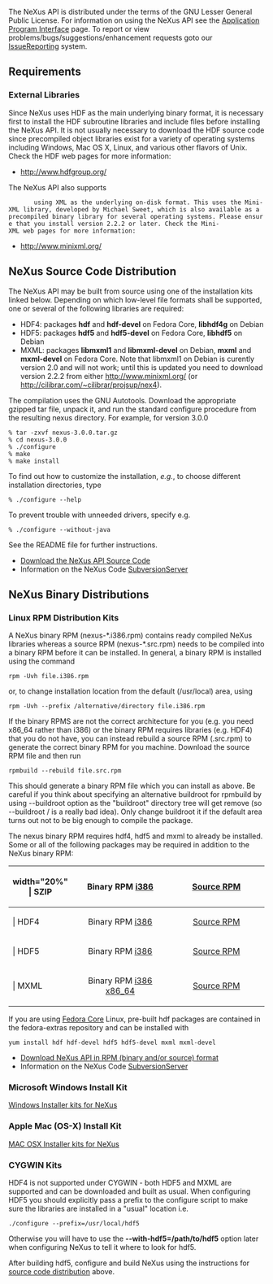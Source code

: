 The NeXus API is distributed under the terms of the GNU Lesser General Public License. For information on using the NeXus API see the [[Application Program Interface]] page. To report or view problems/bugs/suggestions/enhancement requests goto our [[IssueReporting]] system.

==Requirements==
===External Libraries===
Since NeXus uses HDF as the main underlying binary format, it is necessary first to install the HDF subroutine libraries and include files before installing the NeXus API. It is not usually necessary to download the HDF source code since precompiled object libraries exist for a variety of operating systems including Windows, Mac OS X, Linux, and various other flavors of Unix. Check the HDF web pages for more information:
*http://www.hdfgroup.org/
The NeXus API also supports
        using XML as the underlying on-disk format. This uses the Mini-XML library, developed by Michael Sweet, which is also available as a precompiled binary library for several operating systems. Please ensure that you install version 2.2.2 or later. Check the Mini-XML web pages for more information:
*http://www.minixml.org/

==NeXus Source Code Distribution==

The NeXus API may be built from source using one of the installation kits linked below. 
Depending on which low-level file formats shall be supported, one or several of the following libraries are required:
* HDF4: packages '''hdf''' and '''hdf-devel''' on Fedora Core, '''libhdf4g''' on Debian
* HDF5: packages '''hdf5''' and '''hdf5-devel''' on Fedora Core, '''libhdf5''' on Debian
* MXML: packages '''libmxml1''' and '''libmxml-devel''' on Debian, '''mxml''' and '''mxml-devel''' on Fedora Core. Note that libmxml1 on Debian is curently version 2.0 and will not work; until this is updated you need to download version 2.2.2 from either http://www.minixml.org/ (or http://cilibrar.com/~cilibrar/projsup/nex4).

The compilation uses the GNU Autotools. Download the appropriate gzipped tar file, unpack it, and run the standard configure procedure from the resulting nexus directory. For example, for version 3.0.0
<pre>
% tar -zxvf nexus-3.0.0.tar.gz
% cd nexus-3.0.0
% ./configure 
% make
% make install
</pre>
To find out how to customize the installation, ''e.g.'', to choose different installation directories, type
<pre>
% ./configure --help
</pre>
To prevent trouble with unneeded drivers, specify e.g.
<pre>
% ./configure --without-java
</pre>
See the README file for further instructions.
*[http://download.nexusformat.org/kits/ Download the NeXus API Source Code]
*Information on the NeXus Code [[SubversionServer]]

==NeXus Binary Distributions==
===Linux RPM Distribution Kits===
A NeXus binary RPM (nexus-*.i386.rpm) contains ready compiled NeXus libraries whereas a source RPM (nexus-*.src.rpm) needs to be compiled into a binary RPM before it can be installed. In general, a binary RPM is installed using the command
<pre>
rpm -Uvh file.i386.rpm
</pre>
or, to change installation location from the default (/usr/local) area, using
<pre>
rpm -Uvh --prefix /alternative/directory file.i386.rpm
</pre>
If the binary RPMS are not the correct architecture for you (e.g. you need x86_64 rather than i386) or the binary RPM requires libraries (e.g. HDF4) that you do not have, you can instead rebuild a source RPM (.src.rpm) to generate the correct binary RPM for you machine. Download the source RPM file and then run
<pre>
rpmbuild --rebuild file.src.rpm
</pre>
This should generate a binary RPM file which you can install as above. Be careful if you think about specifying an alternative buildroot for rpmbuild by using --buildroot option as the "buildroot" directory tree will get remove (so --buildroot / is a really bad idea). Only change buildroot it if the default area turns out not to be big enough to compile the package.

The nexus binary RPM requires hdf4, hdf5 and mxml to already be installed. Some or all of the following packages may be required in addition to the NeXus binary RPM:
{| {{Tablestyle}}
|-
! {{Headcellstyle}} width="20%" | SZIP
| align="center" width="40%" | Binary RPM [http://download.nexusformat.org/kits/rpm/szip-2.0-1.i386.rpm i386] 
| align="center" width="40%" | [http://download.nexusformat.org/kits/rpm/szip-2.0-1.src.rpm Source RPM]
|-
! {{Headcellstyle}} | HDF4
| align="center" | Binary RPM [http://download.nexusformat.org/kits/rpm/hdf-4.2.1-1.i386.rpm i386]
| align="center" | [http://download.nexusformat.org/kits/rpm/hdf-4.2.1-1.src.rpm Source RPM]
|-
! {{Headcellstyle}} | HDF5
| align="center" | Binary RPM [http://download.nexusformat.org/kits/rpm/hdf5-1.6.4-1.i386.rpm i386]
| align="center" | [http://download.nexusformat.org/kits/rpm/hdf5-1.6.4-1.src.rpm Source RPM]
|-
! {{Headcellstyle}} | MXML
| align="center" | Binary RPM [http://download.nexusformat.org/kits/rpm/mxml-2.2.2-1.i386.rpm i386] [http://download.nexusformat.org/kits/rpm/mxml-2.2.2-1.x86_64.rpm x86_64]
| align="center" | [http://download.nexusformat.org/kits/rpm/mxml-2.2.2-1.src.rpm Source RPM]
|}

If you are using [http://fedora.redhat.com/ Fedora Core] Linux, pre-built hdf packages are contained in the fedora-extras repository and can be installed with
<pre>
yum install hdf hdf-devel hdf5 hdf5-devel mxml mxml-devel
</pre>

*[http://download.nexusformat.org/kits/ Download NeXus API in RPM (binary and/or source) format]
*Information on the NeXus Code [[SubversionServer]]

===Microsoft Windows Install Kit===
[http://download.nexusformat.org/kits/windows/ Windows Installer kits for NeXus]

===Apple Mac (OS-X) Install Kit===
[http://download.nexusformat.org/kits/macosx/ MAC OSX Installer kits for NeXus]

===CYGWIN Kits===
HDF4 is not supported under CYGWIN - both HDF5 and MXML are supported and can be downloaded and built as usual. When configuring HDF5 you should explicitly pass a prefix to the configure script to make sure the libraries are installed in a "usual" location i.e.
<pre>
./configure --prefix=/usr/local/hdf5
</pre>
Otherwise you will have to use the '''--with-hdf5=/path/to/hdf5''' option later when configuring NeXus to tell it where to look for hdf5. 

After building hdf5, configure and build NeXus using the instructions for [[#NeXus Source Code Distribution| source code distribution]] above.